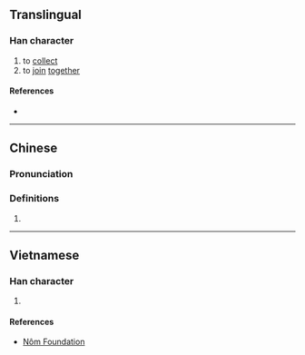 {{character info/new}}
==Translingual==

===Han character===
{{Han char|rn=64|rad=手|as=04|sn=7|four=|canj=QPI,XQPI|ids=⿰扌勾}}

# to [[collect]]
# to [[join]] [[together]]

====References====
* {{Han ref|kx=0420.120|dkj=11865|dj=0767.130|hdz=31843.010|uh=6285|ud=25221}}

----

==Chinese==
{{zh-forms}}

===Pronunciation===
{{zh-pron
|m=jū
|c=keoi1
|cat=
}}

===Definitions===
{{zh-hanzi}}

# {{rfdef|zh}}

----

==Vietnamese==

===Han character===
{{vi-readings|rs=手04|hanviet=câu}}

# {{defn|lang=vi|sort=手04}}

====References====
* [http://nomfoundation.org/common/nom_details.php?codepoint=6285 Nôm Foundation]